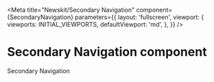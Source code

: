 
<Meta
  title="Newskit/Secondary Navigation"
  component={SecondaryNavigation}
  parameters={{
    layout: 'fullscreen',
    viewport: {
      viewports: INITIAL_VIEWPORTS,
      defaultViewport: 'md',
    },
  }}
/>

# Secondary Navigation component

Secondary Navigation

<Canvas>
  <Story name="Secondary Navigation">
    <NewsKitProvider theme={TimesWebLightTheme}>
         <SecondaryNavigation data={mainMenuItems[1].items}/>
    </NewsKitProvider>
  </Story>
</Canvas>